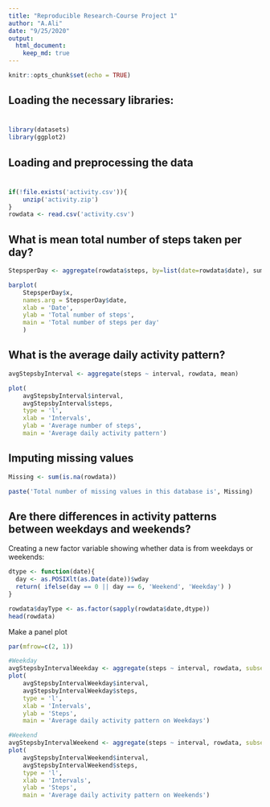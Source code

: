 ```yaml
---
title: "Reproducible Research-Course Project 1"
author: "A.Ali"
date: "9/25/2020" 
output: 
  html_document:
    keep_md: true
---
```


```r
knitr::opts_chunk$set(echo = TRUE)
```

## Loading the necessary libraries: 
# 

```r
library(datasets)
library(ggplot2)
```

## Loading and preprocessing the data
# 

```r
if(!file.exists('activity.csv')){
    unzip('activity.zip')
}
rowdata <- read.csv('activity.csv')
```

## What is mean total number of steps taken per day?

```r
StepsperDay <- aggregate(rowdata$steps, by=list(date=rowdata$date), sum)

barplot(
    StepsperDay$x,
    names.arg = StepsperDay$date,
    xlab = 'Date',
    ylab = 'Total number of steps',
    main = 'Total number of steps per day'
    )

```

## What is the average daily activity pattern?

```r
avgStepsbyInterval <- aggregate(steps ~ interval, rowdata, mean)

plot(
    avgStepsbyInterval$interval,
    avgStepsbyInterval$steps,
    type = 'l',
    xlab = 'Intervals',
    ylab = 'Average number of steps',
    main = 'Average daily activity pattern')

```

## Imputing missing values

```r
Missing <- sum(is.na(rowdata))

paste('Total number of missing values in this database is', Missing)

```

## Are there differences in activity patterns between weekdays and weekends?

Creating a new factor variable showing whether data is from weekdays or weekends:

```r
dtype <- function(date){
  day <- as.POSIXlt(as.Date(date))$wday
  return( ifelse(day == 0 || day == 6, 'Weekend', 'Weekday') )
}

rowdata$dayType <- as.factor(sapply(rowdata$date,dtype))
head(rowdata)
```

Make a panel plot

```r
par(mfrow=c(2, 1))

#Weekday
avgStepsbyIntervalWeekday <- aggregate(steps ~ interval, rowdata, subset = (rowdata$dayType == 'Weekday'), mean)
plot(
    avgStepsbyIntervalWeekday$interval,
    avgStepsbyIntervalWeekday$steps,
    type = 'l',
    xlab = 'Intervals',
    ylab = 'Steps',
    main = 'Average daily activity pattern on Weekdays')

#Weekend
avgStepsbyIntervalWeekend <- aggregate(steps ~ interval, rowdata, subset = (rowdata$dayType == 'Weekend'), mean)
plot(
    avgStepsbyIntervalWeekend$interval,
    avgStepsbyIntervalWeekend$steps,
    type = 'l',
    xlab = 'Intervals',
    ylab = 'Steps',
    main = 'Average daily activity pattern on Weekends')
```